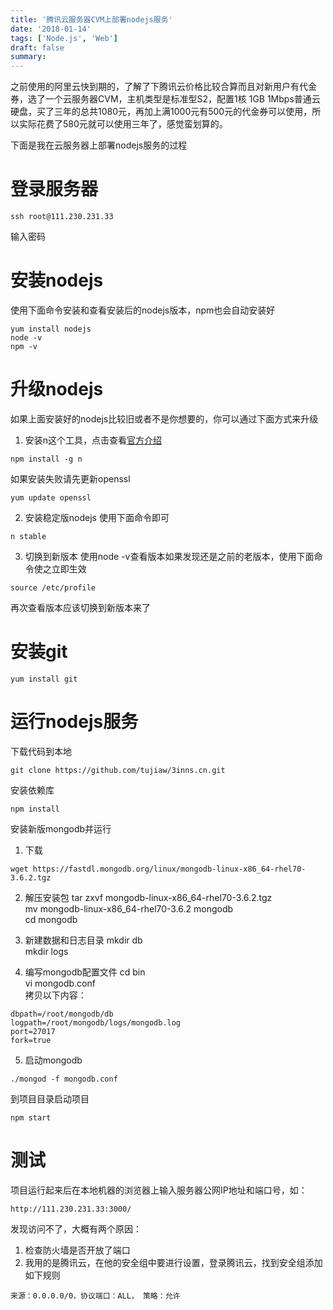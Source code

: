 ```yaml
---
title: '腾讯云服务器CVM上部署nodejs服务'
date: '2018-01-14'
tags: ['Node.js', 'Web']
draft: false
summary: 
---
```


之前使用的阿里云快到期的，了解了下腾讯云价格比较合算而且对新用户有代金券，选了一个云服务器CVM，主机类型是标准型S2，配置1核 1GB 1Mbps普通云硬盘，买了三年的总共1080元，再加上满1000元有500元的代金券可以使用，所以实际花费了580元就可以使用三年了，感觉蛮划算的。

下面是我在云服务器上部署nodejs服务的过程
# 登录服务器
```
ssh root@111.230.231.33
```
输入密码

# 安装nodejs
使用下面命令安装和查看安装后的nodejs版本，npm也会自动安装好
```
yum install nodejs
node -v
npm -v
```

# 升级nodejs
如果上面安装好的nodejs比较旧或者不是你想要的，你可以通过下面方式来升级
1. 安装n这个工具，点击查看[官方介绍](https://github.com/tj/n)
```
npm install -g n
```
如果安装失败请先更新openssl
```
yum update openssl
```

2. 安装稳定版nodejs
使用下面命令即可
```
n stable
```

3. 切换到新版本
使用node -v查看版本如果发现还是之前的老版本，使用下面命令使之立即生效
```
source /etc/profile
```
再次查看版本应该切换到新版本来了

# 安装git
```
yum install git
```

# 运行nodejs服务
下载代码到本地
```
git clone https://github.com/tujiaw/3inns.cn.git
```

安装依赖库
```
npm install
```

安装新版mongodb并运行
1. 下载
```
wget https://fastdl.mongodb.org/linux/mongodb-linux-x86_64-rhel70-3.6.2.tgz
```
2. 解压安装包
tar zxvf mongodb-linux-x86_64-rhel70-3.6.2.tgz  
mv mongodb-linux-x86_64-rhel70-3.6.2 mongodb  
cd mongodb  

3. 新建数据和日志目录
mkdir db  
mkdir logs  

4. 编写mongodb配置文件
cd bin  
vi mongodb.conf  
拷贝以下内容：  
```
dbpath=/root/mongodb/db
logpath=/root/mongodb/logs/mongodb.log
port=27017
fork=true
```

5. 启动mongodb
```
./mongod -f mongodb.conf 
```

到项目目录启动项目
```
npm start
```

# 测试
项目运行起来后在本地机器的浏览器上输入服务器公网IP地址和端口号，如：
```
http://111.230.231.33:3000/
```
发现访问不了，大概有两个原因：  
1. 检查防火墙是否开放了端口  
2. 我用的是腾讯云，在他的安全组中要进行设置，登录腾讯云，找到安全组添加如下规则  
```
来源：0.0.0.0/0，协议端口：ALL， 策略：允许
```